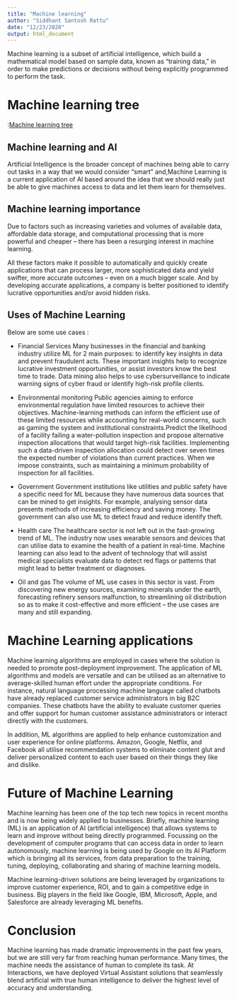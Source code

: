```yaml
---
title: "Machine learning"
author: "Siddhant Santosh Rattu"
date: "12/23/2020"
output: html_document
---
```



Machine learning is a subset of artificial intelligence, which build a mathematical model based on sample data, known as “training data,” in order to make predictions or decisions without being explicitly programmed to perform the task.


# Machine learning tree

:[Machine learning tree](https://media.springernature.com/lw785/springer-static/image/chp%3A10.1007%2F978-981-15-2770-8_6/MediaObjects/492994_1_En_6_Fig1_HTML.png)



## Machine learning and AI 

Artificial Intelligence is the broader concept of machines being able to carry out tasks in a way that we would consider “smart” and,Machine Learning is a current application of AI based around the idea that we should really just be able to give machines access to data and let them learn for themselves.



## Machine learning importance

Due to factors such as increasing varieties and volumes of available data, affordable data storage, and computational processing that is more powerful and cheaper – there has been a resurging interest in machine learning.

All these factors make it possible to automatically and quickly create applications that can process larger, more sophisticated data and yield swifter, more accurate outcomes – even on a much bigger scale. And by developing accurate applications, a company is better positioned to identify lucrative opportunities and/or avoid hidden risks.


## Uses of Machine Learning

Below are some use cases :

- Financial Services
Many businesses in the financial and banking industry utilize ML for 2 main purposes: to identify key insights in data and prevent fraudulent acts. These important insights help to recognize lucrative investment opportunities, or assist investors know the best time to trade. Data mining also helps to use cybersurveillance to indicate  warning signs of cyber fraud or identify high-risk profile clients.


- Environmental monitoring
Public agencies aiming to enforce environmental regulation have limited resources to achieve their objectives. Machine-learning methods can inform the efficient use of these limited resources while accounting for real-world concerns, such as gaming the system and institutional constraints.Predict the likelihood of a facility failing a water-pollution inspection and propose alternative inspection allocations that would target high-risk facilities. Implementing such a data-driven inspection allocation could detect over seven times the expected number of violations than current practices. When we impose constraints, such as maintaining a minimum probability of inspection for all facilities.




- Government
Government institutions like utilities and public safety have a specific need for ML because they have numerous data sources that can be mined to get insights. For example, analysing sensor data presents methods of increasing efficiency and saving money. The government can also use ML to detect fraud and reduce identify theft.

- Health care
The healthcare sector is not left out in the fast-growing trend of ML. The industry now uses wearable sensors and devices that can utilise data to examine the health of a patient in real-time. Machine learning can also lead to the advent of technology that will assist medical specialists evaluate data to detect red flags or patterns that might lead to better treatment or diagnoses.

- Oil and gas
The volume of ML use cases in this sector is vast. From discovering new energy sources, examining minerals under the earth, forecasting refinery sensors malfunction, to streamlining oil distribution so as to make it cost-effective and more efficient – the use cases are many and still expanding.

# Machine Learning applications

Machine learning algorithms are employed in cases where the solution is needed to promote post-deployment improvement. The application of ML algorithms and models are versatile and can be utilised as an alternative to average-skilled human effort under the appropriate conditions. For instance, natural language processing machine language called chatbots have already replaced customer service administrators in big B2C companies. These chatbots have the ability to evaluate customer queries and offer support for human customer assistance administrators or interact directly with the customers.

In addition, ML algorithms are applied to help enhance customization and user experience for online platforms. Amazon, Google, Netflix, and Facebook all utilise recommendation systems to eliminate content glut and deliver personalized content to each user based on their things they like and dislike.

# Future of Machine Learning

Machine learning has been one of the top tech new topics in recent months and is now being widely applied to businesses. Briefly, machine learning (ML) is an application of AI (artificial intelligence) that allows systems to learn and improve without being directly programmed. Focussing on the development of computer programs that can access data in order to learn autonomously, machine learning is being used by Google on its AI Platform which is bringing all its services, from data preparation to the training, tuning, deploying, collaborating and sharing of machine learning models.

Machine learning-driven solutions are being leveraged by organizations to improve customer experience, ROI, and to gain a competitive edge in business. Big players in the field like Google, IBM, Microsoft, Apple, and Salesforce are already leveraging ML benefits.

# Conclusion

Machine learning has made dramatic improvements in the past few years, but we are still very far from reaching human performance. Many times, the machine needs the assistance of human to complete its task. At Interactions, we have deployed Virtual Assistant solutions that seamlessly blend artificial with true human intelligence to deliver the highest level of accuracy and understanding.



